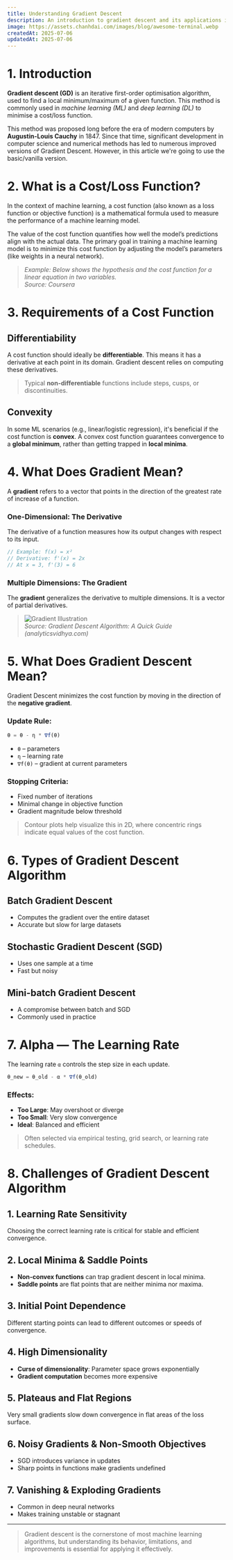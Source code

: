 ```yaml
---
title: Understanding Gradient Descent
description: An introduction to gradient descent and its applications in machine learning and deep learning.
image: https://assets.chanhdai.com/images/blog/awesome-terminal.webp
createdAt: 2025-07-06
updatedAt: 2025-07-06
---
```


# 1. Introduction

**Gradient descent (GD)** is an iterative first-order optimisation algorithm, used to find a local minimum/maximum of a given function. This method is commonly used in _machine learning (ML)_ and _deep learning (DL)_ to minimise a cost/loss function.

This method was proposed long before the era of modern computers by **Augustin-Louis Cauchy** in 1847. Since that time, significant development in computer science and numerical methods has led to numerous improved versions of Gradient Descent. However, in this article we're going to use the basic/vanilla version.

# 2. What is a Cost/Loss Function?

In the context of machine learning, a cost function (also known as a loss function or objective function) is a mathematical formula used to measure the performance of a machine learning model.

The value of the cost function quantifies how well the model’s predictions align with the actual data. The primary goal in training a machine learning model is to minimize this cost function by adjusting the model’s parameters (like weights in a neural network).

> _Example: Below shows the hypothesis and the cost function for a linear equation in two variables._  
> _Source: Coursera_

# 3. Requirements of a Cost Function

## Differentiability

A cost function should ideally be **differentiable**. This means it has a derivative at each point in its domain. Gradient descent relies on computing these derivatives.

> Typical **non-differentiable** functions include steps, cusps, or discontinuities.

## Convexity

In some ML scenarios (e.g., linear/logistic regression), it's beneficial if the cost function is **convex**. A convex cost function guarantees convergence to a **global minimum**, rather than getting trapped in **local minima**.

# 4. What Does Gradient Mean?

A **gradient** refers to a vector that points in the direction of the greatest rate of increase of a function.

### One-Dimensional: The Derivative

The derivative of a function measures how its output changes with respect to its input.

```ts
// Example: f(x) = x²
// Derivative: f'(x) = 2x
// At x = 3, f'(3) = 6
```

### Multiple Dimensions: The Gradient

The **gradient** generalizes the derivative to multiple dimensions. It is a vector of partial derivatives.

> ![Gradient Illustration](image-url)  
> _Source: Gradient Descent Algorithm: A Quick Guide (analyticsvidhya.com)_

# 5. What Does Gradient Descent Mean?

Gradient Descent minimizes the cost function by moving in the direction of the **negative gradient**.

### Update Rule:

```ts
θ = θ - η * ∇f(θ)
```

- `θ` – parameters
- `η` – learning rate
- `∇f(θ)` – gradient at current parameters

### Stopping Criteria:

- Fixed number of iterations
- Minimal change in objective function
- Gradient magnitude below threshold

> Contour plots help visualize this in 2D, where concentric rings indicate equal values of the cost function.

# 6. Types of Gradient Descent Algorithm

## Batch Gradient Descent

- Computes the gradient over the entire dataset
- Accurate but slow for large datasets

## Stochastic Gradient Descent (SGD)

- Uses one sample at a time
- Fast but noisy

## Mini-batch Gradient Descent

- A compromise between batch and SGD
- Commonly used in practice

# 7. Alpha — The Learning Rate

The learning rate `α` controls the step size in each update.

```ts
θ_new = θ_old - α * ∇f(θ_old)
```

### Effects:

- **Too Large**: May overshoot or diverge
- **Too Small**: Very slow convergence
- **Ideal**: Balanced and efficient

> Often selected via empirical testing, grid search, or learning rate schedules.

# 8. Challenges of Gradient Descent Algorithm

## 1. Learning Rate Sensitivity

Choosing the correct learning rate is critical for stable and efficient convergence.

## 2. Local Minima & Saddle Points

- **Non-convex functions** can trap gradient descent in local minima.
- **Saddle points** are flat points that are neither minima nor maxima.

## 3. Initial Point Dependence

Different starting points can lead to different outcomes or speeds of convergence.

## 4. High Dimensionality

- **Curse of dimensionality**: Parameter space grows exponentially
- **Gradient computation** becomes more expensive

## 5. Plateaus and Flat Regions

Very small gradients slow down convergence in flat areas of the loss surface.

## 6. Noisy Gradients & Non-Smooth Objectives

- SGD introduces variance in updates
- Sharp points in functions make gradients undefined

## 7. Vanishing & Exploding Gradients

- Common in deep neural networks
- Makes training unstable or stagnant

---

> Gradient descent is the cornerstone of most machine learning algorithms, but understanding its behavior, limitations, and improvements is essential for applying it effectively.

```

```
